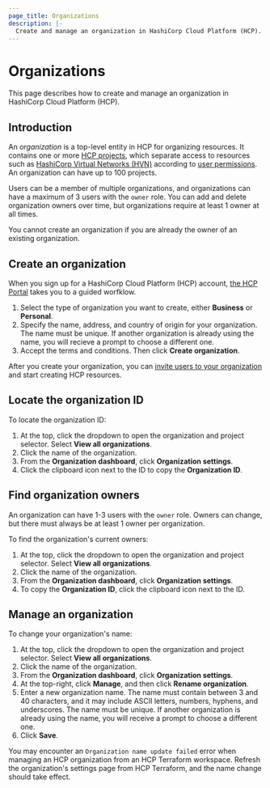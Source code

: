 ```yaml
---
page_title: Organizations
description: |-
  Create and manage an organization in HashiCorp Cloud Platform (HCP).
---
```


# Organizations

This page describes how to create and manage an organization in HashiCorp Cloud Platform (HCP).

## Introduction

An _organization_ is a top-level entity in HCP for organizing resources. It contains one or more
[HCP projects](/hcp/docs/hcp/admin/projects), which separate access to resources such as [HashiCorp Virtual Networks (HVN)](/hcp/docs/hcp/network) according to [user permissions](/hcp/docs/iam/users#user-permissions). An organization can have up to 100 projects.

Users can be a member of multiple organizations, and organizations can have a maximum of 3 users with the `owner` role. You can add and delete organization owners over time, but organizations require at least 1 owner at all times.

You cannot create an organization if you are already the owner of an existing organization.

## Create an organization

When you sign up for a HashiCorp Cloud Platform (HCP) account, [the HCP Portal](https://portal.cloud.hashicorp.com/) takes you to a guided worfklow.

1. Select the type of organization you want to create, either **Business** or **Personal**.
1. Specify the name, address, and country of origin for your organization. The name must be unique. If another organization is already using the name, you will recieve a prompt to choose a different one.
1. Accept the terms and conditions. Then click **Create organization**.

After you create your organization, you can [invite users to your organization](/hcp/docs/hcp/admin/users#invite-users) and start creating HCP resources.

## Locate the organization ID

To locate the organization ID:

1. At the top, click the dropdown to open the organization and project selector. Select **View all organizations**.
1. Click the name of the organization.
1. From the **Organization dashboard**, click **Organization settings**.
1. Click the clipboard icon next to the ID to copy the **Organization ID**.

## Find organization owners

An organization can have 1-3 users with the `owner` role. Owners can change, but there must always be at least 1 owner per organization.

To find the organization's current owners:

1. At the top, click the dropdown to open the organization and project selector. Select **View all organizations**.
1. Click the name of the organization.
1. From the **Organization dashboard**, click **Organization settings**.
1. To copy the **Organization ID**, click the clipboard icon next to the ID.

## Manage an organization

To change your organization's name:

1. At the top, click the dropdown to open the organization and project selector. Select **View all organizations**.
1. Click the name of the organization.
1. From the **Organization dashboard**, click **Organization settings**.
1. At the top-right, click **Manage**, and then click **Rename organization**.
1. Enter a new organization name. The name must contain between 3 and 40 characters, and it may include ASCII letters, numbers, hyphens, and underscores. The name must be unique. If another organization is already using the name, you will receive a prompt to choose a different one.
1. Click **Save**.

You may encounter an `Organization name update failed` error when managing an HCP organization from an HCP Terraform workspace. Refresh the organization's settings page from HCP Terraform, and the name change should take effect.